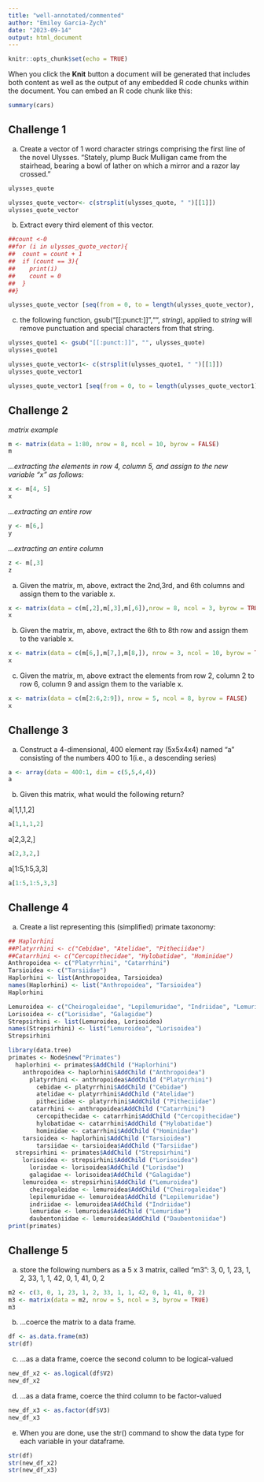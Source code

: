 ```yaml
---
title: "well-annotated/commented"
author: "Emiley Garcia-Zych"
date: "2023-09-14"
output: html_document
---
```


```r
knitr::opts_chunk$set(echo = TRUE)
```

When you click the **Knit** button a document will be generated that includes both content as well as the output of any embedded R code chunks within the document. You can embed an R code chunk like this:

```r
summary(cars)
```

## Challenge 1

a)  Create a vector of 1 word character strings comprising the first line of the novel Ulysses. "Stately, plump Buck Mulligan came from the stairhead, bearing a bowl of lather on which a mirror and a razor lay crossed."

```r
ulysses_quote
```

```r
ulysses_quote_vector<- c(strsplit(ulysses_quote, " ")[[1]])
ulysses_quote_vector
```

b)  Extract every third element of this vector.

```r
##count <-0
##for (i in ulysses_quote_vector){
##  count = count + 1
##  if (count == 3){
##    print(i)
##    count = 0
##  }
##}

ulysses_quote_vector [seq(from = 0, to = length(ulysses_quote_vector), by = 3)]
```

c)  the following function, gsub("[[:punct:]]","", *string*), applied to *string* will remove punctuation and special characters from that string.

```r
ulysses_quote1 <- gsub("[[:punct:]]", "", ulysses_quote)
ulysses_quote1
```

```r
ulysses_quote_vector1<- c(strsplit(ulysses_quote1, " ")[[1]])
ulysses_quote_vector1
```

```r
ulysses_quote_vector1 [seq(from = 0, to = length(ulysses_quote_vector1), by = 3)]
```

## Challenge 2

*matrix example*

```r
m <- matrix(data = 1:80, nrow = 8, ncol = 10, byrow = FALSE)
m
```

*...extracting the elements in row 4, column 5, and assign to the new variable "x" as follows:*

```r
x <- m[4, 5]
x
```

*...extracting an entire row*

```r
y <- m[6,]
y
```

*...extracting an entire column*

```r
z <- m[,3]
z
```

a)  Given the matrix, m, above, extract the 2nd,3rd, and 6th columns and assign them to the variable x.

```r
x <- matrix(data = c(m[,2],m[,3],m[,6]),nrow = 8, ncol = 3, byrow = TRUE)
x
```

b)  Given the matrix, m, above, extract the 6th to 8th row and assign them to the variable x.

```r
x <- matrix(data = c(m[6,],m[7,],m[8,]), nrow = 3, ncol = 10, byrow = TRUE)
x
```

c)  Given the matrix, m, above extract the elements from row 2, column 2 to row 6, column 9 and assign them to the variable x.

```r
x <- matrix(data = c(m[2:6,2:9]), nrow = 5, ncol = 8, byrow = FALSE)
x
```

## Challenge 3

a)  Construct a 4-dimensional, 400 element ray (5x5x4x4) named "a" consisting of the numbers 400 to 1(i.e., a descending series)

```r
a <- array(data = 400:1, dim = c(5,5,4,4))
a
```

b)  Given this matrix, what would the following return?

a[1,1,1,2]

```r
a[1,1,1,2]
```

a[2,3,2,]

```r
a[2,3,2,]
```

a[1:5,1:5,3,3]

```r
a[1:5,1:5,3,3]
```

## Challenge 4

a)  Create a list representing this (simplified) primate taxonomy:

```r
## Haplorhini 
##Platyrrhini <- c("Cebidae", "Atelidae", "Pitheciidae")
##Catarrhini <- c("Cercopithecidae", "Hylobatidae", "Hominidae")
Anthropoidea <- c("Platyrrhini", "Catarrhini")
Tarsioidea <- c("Tarsiidae")
Haplorhini <- list(Anthropoidea, Tarsioidea)
names(Haplorhini) <- list("Anthropoidea", "Tarsioidea")
Haplorhini

Lemuroidea <- c("Cheirogaleidae", "Lepilemuridae", "Indriidae", "Lemuridae", "Daubentoniidae")
Lorisoidea <- c("Lorisidae", "Galagidae")
Strepsirhini <- list(Lemuroidea, Lorisoidea)
names(Strepsirhini) <- list("Lemuroidea", "Lorisoidea")
Strepsirhini
```

```r
library(data.tree)
primates <- Node$new("Primates")
  haplorhini <- primates$AddChild ("Haplorhini")
    anthropoidea <- haplorhini$AddChild ("Anthropoidea")
      platyrrhini <- anthropoidea$AddChild ("Platyrrhini")
        cebidae <- platyrrhini$AddChild ("Cebidae")
        atelidae <- platyrrhini$AddChild ("Atelidae")
        pitheciidae <- platyrrhini$AddChild ("Pitheciidae")
      catarrhini <- anthropoidea$AddChild ("Catarrhini")
        cercopithecidae <- catarrhini$AddChild ("Cercopithecidae")
        hylobatidae <- catarrhini$AddChild ("Hylobatidae")
        hominidae <- catarrhini$AddChild ("Hominidae")
    tarsioidea <- haplorhini$AddChild ("Tarsioidea")
        tarsiidae <- tarsioidea$AddChild ("Tarsiidae")
  strepsirhini <- primates$AddChild ("Strepsirhini")
    lorisoidea <- strepsirhini$AddChild ("Lorisoidea")
      lorisdae <- lorisoidea$AddChild ("Lorisdae")
      galagidae <- lorisoidea$AddChild ("Galagidae")
    lemuroidea <- strepsirhini$AddChild ("Lemuroidea")
      cheirogaleidae <- lemuroidea$AddChild ("Cheirogaleidae")
      lepilemuridae <- lemuroidea$AddChild ("Lepilemuridae")
      indriidae <- lemuroidea$AddChild ("Indriidae")
      lemuridae <- lemuroidea$AddChild ("Lemuridae")
      daubentoniidae <- lemuroidea$AddChild ("Daubentoniidae")
print(primates)
```

## Challenge 5

a)  store the following numbers as a 5 x 3 matrix, called "m3": 3, 0, 1, 23, 1, 2, 33, 1, 1, 42, 0, 1, 41, 0, 2

```r
m2 <- c(3, 0, 1, 23, 1, 2, 33, 1, 1, 42, 0, 1, 41, 0, 2)
m3 <- matrix(data = m2, nrow = 5, ncol = 3, byrow = TRUE)
m3
```

b)  ...coerce the matrix to a data frame.

```r
df <- as.data.frame(m3)
str(df)
```

c)  ...as a data frame, coerce the second column to be logical-valued

```r
new_df_x2 <- as.logical(df$V2)
new_df_x2
```

d)  ...as a data frame, coerce the third column to be factor-valued

```r
new_df_x3 <- as.factor(df$V3)
new_df_x3
```

e)  When you are done, use the str() command to show the data type for each variable in your dataframe.

```r
str(df)
str(new_df_x2)
str(new_df_x3)
```
